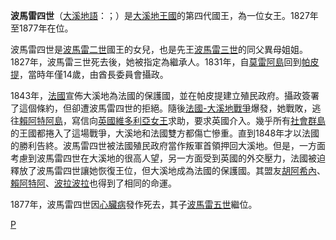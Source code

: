 {{noteTA
 |1=zh-cn:塔希提; zh-hk:大溪地; zh-tw:大溪地; zh-sg:大溪地;
}}
{{Infobox monarch
| name          = 波马雷四世<br />Pōmare IV
| succession    = [[大溪地王國|大溪地國王]]
| image         = Portrait of Queen Pomare IV of Tahiti, Charles Giraud, 1851, Musée de Tahiti et des Îles.jpg
| caption       = 
| reign         = 1827年1月11日—1877年9月17日
| coronation    = 
| predecessor   = [[波马雷三世|波马雷三世]]
| successor     = [[波马雷五世|波马雷五世]]
| regent        = <small>[[Teriitaria_II|Teriʻitariʻa Ariʻipaeavahine]]<br />Teriʻitoʻoterai Teremoemoe<br />Council of Chiefs</small>
| spouse        = Tapoa II<br />[[Ariifaaite|Ariʻifaʻaite]]
| issue         = Ariʻiaue<br />[[Pōmare_V|Pōmare V]]<br />[[Teriimaevarua_II|Teriʻimaevarua II]]<br />[[Tamatoa_V|Tamatoa V]]<br />[[Teriitapunui_Pōmare|Punuariʻi Teriʻitapunui]]<br />[[Teriitua_Tuavira_Pōmare|Teriʻitua Tuavira]]
| full name     = ʻAimata Pōmare IV Vahine-o-Punuateraʻitua
| house         = [[波马雷王朝|波马雷王朝]]
| father        = [[波马雷二世|波马雷二世]]
| mother        = Teriʻitoʻoterai Teremoemoe
| birth_date    = {{birth date|1813|2|28|df=yes}}
| birth_place   = 大溪地Pare
| death_date    = {{death date and age|1877|9|17|1813|2|28|df=yes}}
| death_place   = 大溪地[[帕皮提|帕皮提]]王宮
| burial_place  = Pōmare Royal Cemetery, Papaʻoa, [[Arue,_French_Polynesia|ʻArue]]
| religion      = [[衛理宗|衛理宗]]
}}
'''波馬雷四世'''（[[大溪地語|大溪地語]]：{{lang|ty|Pōmare IV}}；{{bd|1813年|2月28日|1877年|9月17日|catIdx=P}}）是[[大溪地王國|大溪地王國]]的第四代國王，為一位女王。1827年至1877年在位。

波馬雷四世是[[波馬雷二世|波馬雷二世]]國王的女兒，也是先王[[波馬雷三世|波馬雷三世]]的同父異母姐姐。1827年，波馬雷三世死去後，她被指定為繼承人。1831年，自[[莫雷阿島|莫雷阿島]]回到[[帕皮提|帕皮提]]，當時年僅14歲，由酋長委員會攝政。

1843年，[[法國|法國]]宣佈大溪地為法國的保護國，並在帕皮提建立殖民政府。攝政簽署了這個條約，但卻遭波馬雷四世的拒絕。隨後[[法國-大溪地戰爭|法國-大溪地戰爭]]爆發，她戰敗，逃往[[賴阿特阿島|賴阿特阿島]]，寫信向[[英國|英國]][[維多利亞女王|維多利亞女王]]求助，要求英國介入。幾乎所有[[社會群島|社會群島]]的王國都捲入了這場戰爭，大溪地和法國雙方都傷亡慘重。直到1848年才以法國的勝利告終。波馬雷四世被法國殖民政府當作叛軍首領押回大溪地。但是，一方面考慮到波馬雷四世在大溪地的很高人望，另一方面受到英國的外交壓力，法國被迫釋放了波馬雷四世讓她恢復王位，但大溪地成為法國的保護國。其盟友[[胡阿希內島|胡阿希內]]、[[賴阿特阿島|賴阿特阿]]、[[波拉波拉王國|波拉波拉]]也得到了相同的命運。

1877年，波馬雷四世因[[心臟病|心臟病]]發作死去，其子[[波馬雷五世|波馬雷五世]]繼位。

{{S-start}}
{{S-reg}}
{{S-bef|before=[[波馬雷三世|波馬雷三世]]}}
{{S-ttl|title=[[大溪地王國|大溪地國王]]|years=1827年–1877年}}
{{S-aft|after=[[波馬雷五世|波馬雷五世]]}}
{{End}}
{{大溪地君主}}
{{Authority control}}
[[Category:大溪地君主|P]]